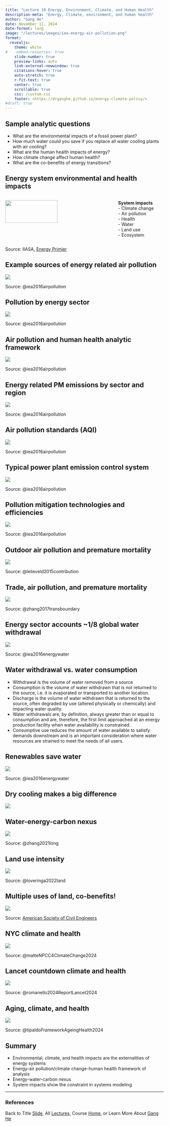 ```yaml
---
title: "Lecture 10 Energy, Environment, Climate, and Human Health"
description-meta: "Energy, Climate, environment, and human health"
author: "Gang He"
date: November 11, 2024
date-format: long
image: "/lectures/images/iea-energy-air-pollution.png"
format:
  revealjs:
    theme: white
#    embed-resources: true
    slide-number: true
    preview-links: auto
    link-external-newwindow: true
    citations-hover: true
    auto-stretch: true
    r-fit-text: true
    center: true
    scrollable: true
    css: /custom.css
    footer: <https://drganghe.github.io/energy-climate-policy/>
#draft: true
---
```


## Sample analytic questions

-   What are the environmental impacts of a fossil power plant?  
-   How much water could you save if you replace all water cooling plants with air cooling?  
-   What are the human health impacts of energy?  
-   How climate change affect human health?  
-   What are the co-benefits of energy transitions?  


## Energy system environmental and health impacts

:::columns

::: {.column width="70%"}
![](/lectures/images/energy-systems.png){fig-align="center" width=70%}
:::

::: {.column width="30%"}
**System impacts**\
- Climate change  
- Air pollution\
- Health\
- Water\
- Land use\
- Ecosystem\
:::

:::

::: footer
Source: IIASA, [Energy Primier](https://previous.iiasa.ac.at/web/home/research/Flagship-Projects/Global-Energy-Assessment/GEA_Chapter1.pdf)
:::


## Example sources of energy related air pollution

![](/lectures/images/energy-related-air-pollution.png){fig-align="center"}

::: footer
Source: @iea2016airpollution
:::


## Pollution by energy sector

![](/lectures/images/iea-energy-air-pollution.png){fig-align="center"}

::: footer
Source: @iea2016airpollution
:::

## Air pollution and human health analytic framework

![](/lectures/images/environmental-health-framework.png){fig-align="center"}

::: footer
Source: @iea2016airpollution
:::


## Energy related PM emissions by sector and region

![](/lectures/images/pm-emissions-map.png){fig-align="center"}

::: footer
Source: @iea2016airpollution
:::

## Air pollution standards (AQI)

![](/lectures/images/air-pollution-standards.png){fig-align="center"}

::: footer
Source: @iea2016airpollution
:::

## Typical power plant emission control system

![](/lectures/images/power-plant-air-pollutions.png){fig-align="center"}

::: footer
Source: @iea2016airpollution
:::


## Pollution mitigation technologies and efficiencies

![](/lectures/images/pollution-abatement-efficiency.png){fig-align="center"}

::: footer
Source: @iea2016airpollution
:::


## Outdoor air pollution and premature mortality

![](/lectures/images/motality-map.png){fig-align="center"}

::: footer
Source: @lelieveld2015contribution
:::

## Trade, air pollution, and premature mortality

![](/lectures/images/trade-emissions-motality.jpg){fig-align="center"}

::: footer
Source: @zhang2017transboundary
:::


## Energy sector accounts ~1/8 global water withdrawal

![](/lectures/images/water-by-sector.png){fig-align="center"}

::: footer
Source: @iea2016energywater
:::


## Water withdrawal vs. water consumption{.smaller}

- Withdrawal is the volume of water removed from a source\
- Consumption is the volume of water withdrawn that is not returned to the source, i.e. it is evaporated or transported to another location.\ 
- Discharge is the volume of water withdrawn that is returned to the source, often degraded by use (altered physically or chemically) and impacting water quality.\ 
- Water withdrawals are, by definition, always greater than or equal to consumption and are, therefore, the first limit approached at an energy production facility when water availability is constrained.\ 
- Consumptive use reduces the amount of water available to satisfy demands downstream and is an important consideration where water resources are strained to meet the needs of all users.


## Renewables save water

![](/lectures/images/water-by-generating-technology.png){fig-align="center"}

::: footer
Source: @iea2016energywater
:::


## Dry cooling makes a big difference

![](/lectures/images/water-by-power-technology.png){fig-align="center"}


## Water-energy-carbon nexus

![](/lectures/images/energy-water-carbon-nexus.png){fig-align="center"}

::: footer
Source: @zhang2021long
:::


## Land use intensity

![](/lectures/images/land-ghg-intensity-by-technolog.png){fig-align="center"}

::: footer
Source: @loveringa2022land
:::


## Multiple uses of land, co-benefits!

![](/lectures/images/california-solar-canal.jpeg){fig-align="center"}

::: footer
Source: [American Society of Civil Engineers](https://www.asce.org/publications-and-news/civil-engineering-source/civil-engineering-magazine/article/2022/03/solar-panels-over-california-canals-test-possible-joint-siting-benefits)
:::


## NYC climate and health

![](/lectures/images/climate-health-urban.png){fig-align="center"}

::: footer
Source: @matteNPCC4ClimateChange2024
:::


## Lancet countdown climate and health

![](/lectures/images/lacet2024-health-heat.png){fig-align="center"}

::: footer
Source: @romanello2024ReportLancet2024
:::


## Aging, climate, and health

![](/lectures/images/aging-climate-health.webp){fig-align="center"}

::: footer
Source: @tipaldoFrameworkAgeingHealth2024
:::


## Summary

-   Environmental, climate, and health impacts are the externalities of energy systems\
-   Energy-air pollution/climate change-human health framework of analysis\
-   Energy-water-carbon nexus\
-   System impacts show the constraint in systems modeling

------------------------------------------------------------------------

### References

::: {#refs}
:::

::: footer
Back to Title [Slide](https://drganghe.github.io/energy-climate-policy/lectures/lecture10.html/#/title-slide), All [Lectures](https://drganghe.github.io/energy-climate-policy/lectures.html), Course [Home](https://drganghe.github.io/energy-climate-policy/), or Learn More About [Gang He](https://drganghe.github.io)
:::
